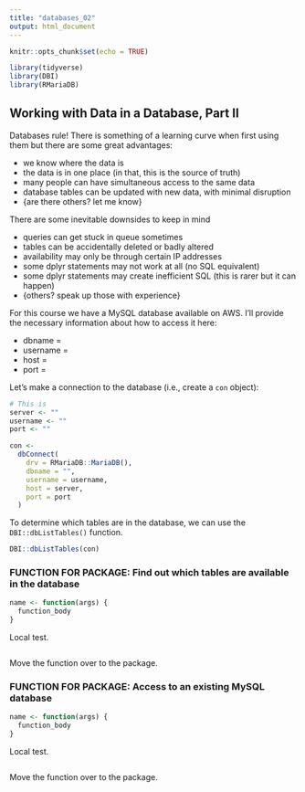 ```yaml
---
title: "databases_02"
output: html_document
---
```


```r
knitr::opts_chunk$set(echo = TRUE)

library(tidyverse)
library(DBI)
library(RMariaDB)
```

## Working with Data in a Database, Part II

Databases rule! There is something of a learning curve when first using them but there are some great advantages:

- we know where the data is
- the data is in one place (in that, this is the source of truth)
- many people can have simultaneous access to the same data
- database tables can be updated with new data, with minimal disruption
- {are there others? let me know}

There are some inevitable downsides to keep in mind

- queries can get stuck in queue sometimes
- tables can be accidentally deleted or badly altered
- availability may only be through certain IP addresses
- some dplyr statements may not work at all (no SQL equivalent)
- some dplyr statements may create inefficient SQL (this is rarer but it can happen)
- {others? speak up those with experience}

For this course we have a MySQL database available on AWS. I'll provide the necessary information about how to access it here:

- dbname = 
- username = 
- host = 
- port = 

Let's make a connection to the database (i.e., create a `con` object):

```r
# This is 
server <- ""
username <- ""
port <- ""

con <- 
  dbConnect(
    drv = RMariaDB::MariaDB(),
    dbname = "",
    username = username,
    host = server,
    port = port
  )
```

To determine which tables are in the database, we can use the `DBI::dbListTables()` function. 

```r
DBI::dbListTables(con)
```


### FUNCTION FOR PACKAGE: Find out which tables are available in the database

```r
name <- function(args) {
  function_body
}
```

Local test.

```r

```

Move the function over to the package.


### FUNCTION FOR PACKAGE: Access to an existing MySQL database

```r
name <- function(args) {
  function_body
}
```

Local test.

```r

```

Move the function over to the package.
